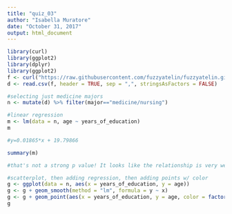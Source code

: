 ```yaml
---
title: "quiz_03"
author: "Isabella Muratore"
date: "October 31, 2017"
output: html_document
---
```


```r
library(curl)
library(ggplot2)
library(dplyr)
library(ggplot2)
f <- curl("https://raw.githubusercontent.com/fuzzyatelin/fuzzyatelin.github.io/master/AN597_Fall17/zombies.csv")
d <- read.csv(f, header = TRUE, sep = ",", stringsAsFactors = FALSE)

#selecting just medicine majors
n <- mutate(d) %>% filter(major=="medicine/nursing")

#linear regression
m <- lm(data = n, age ~ years_of_education)
m

#y=0.01865*x + 19.79866

summary(m)

#that's not a strong p value! It looks like the relationship is very weak/nonexistent.

#scatterplot, then adding regression, then adding points w/ color
g <- ggplot(data = n, aes(x = years_of_education, y = age))
g <- g + geom_smooth(method = "lm", formula = y ~ x)
g <- g + geom_point(aes(x = years_of_education, y = age, color = factor(gender)))
g

```


```r

```
